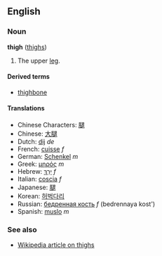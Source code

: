 ==English==
===Noun===
'''thigh''' ([[thighs]])

# The upper [[leg]].

====Derived terms====
*[[thighbone]]

====Translations====
*Chinese Characters: [[腿]]
*Chinese: [[大腿]]
*Dutch: [[dij]] ''de''
*French: [[cuisse]] ''f''
*German: [[Schenkel]] ''m''
*Greek: [[μηρός]] ''m''
*Hebrew: [[ירך|יָרֵךְ]] ''f''
*Italian: [[coscia]] ''f''
*Japanese: [[腿]]
*Korean: [[허벅다리]]
*Russian: [[бедренная кость]] ''f'' (bedrennaya kost')
*Spanish: [[muslo]] ''m''

===See also===
*[[w:thigh|Wikipedia article on thighs]]